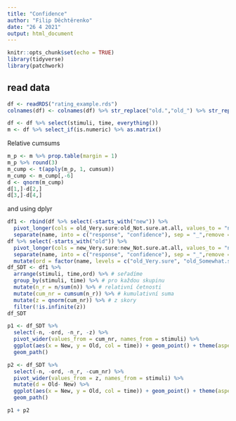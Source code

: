 ```yaml
---
title: "Confidence"
author: "Filip Děchtěrenko"
date: "26 4 2021"
output: html_document
---
```


```r
knitr::opts_chunk$set(echo = TRUE)
library(tidyverse)
library(patchwork)
```

## read data

```r
df <- readRDS("rating_example.rds")
colnames(df) <- colnames(df) %>% str_replace("old.","old_") %>% str_replace("new.","new_")

df <- df %>% select(stimuli, time, everything())
m <- df %>% select_if(is.numeric) %>% as.matrix()


```

Relative cumsums

```r
m_p <- m %>% prop.table(margin = 1)
m_p %>% round(3)
m_cump <- t(apply(m_p, 1, cumsum))
m_cump <- m_cump[,-6]
d <- qnorm(m_cump)
d[1,]-d[2,]
d[3,]-d[4,]
```

and using dplyr

```r
df1 <- rbind(df %>% select(-starts_with("new")) %>% 
  pivot_longer(cols = old_Very.sure:old_Not.sure.at.all, values_to = "n") %>% 
  separate(name, into = c("response", "confidence"), sep = "_",remove = F),
df %>% select(-starts_with("old")) %>% 
  pivot_longer(cols = new_Very.sure:new_Not.sure.at.all, values_to = "n") %>% 
  separate(name, into = c("response", "confidence"), sep = "_",remove = F)) %>% 
  mutate(ord = factor(name, levels = c("old_Very.sure", "old_Somewhat.sure", "old_Not.sure.at.all", "new_Not.sure.at.all", "new_Somewhat.sure", "new_Very.sure"))) %>% select(-name)
df_SDT <- df1 %>% 
  arrange(stimuli, time,ord) %>% # seřadíme
  group_by(stimuli, time) %>% # pro každou skupinu
  mutate(n_r = n/sum(n)) %>% # relativní četnosti
  mutate(cum_nr = cumsum(n_r)) %>% # kumulativní suma
  mutate(z = qnorm(cum_nr)) %>% # z skory
  filter(!is.infinite(z))
df_SDT  

p1 <- df_SDT %>% 
  select(-n, -ord, -n_r, -z) %>% 
  pivot_wider(values_from = cum_nr, names_from = stimuli) %>% 
  ggplot(aes(x = New, y = Old, col = time)) + geom_point() + theme(aspect.ratio = 1) + 
  geom_path()

p2 <- df_SDT %>% 
  select(-n, -ord, -n_r, -cum_nr) %>% 
  pivot_wider(values_from = z, names_from = stimuli) %>% 
  mutate(d = Old- New) %>% 
  ggplot(aes(x = New, y = Old, col = time)) + geom_point() + theme(aspect.ratio = 1) + 
  geom_path()
```

```r
p1 + p2
```

